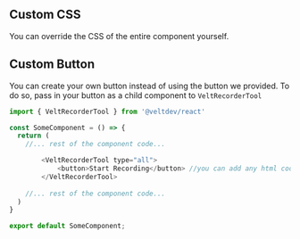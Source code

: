 ## Custom CSS
You can override the CSS of the entire component yourself.

## Custom Button
You can create your own button instead of using the button we provided. To do so, pass in your button as a child component to `VeltRecorderTool`

```js
import { VeltRecorderTool } from '@veltdev/react'

const SomeComponent = () => {
  return (
    //... rest of the component code...

		<VeltRecorderTool type="all">
            <button>Start Recording</button> //you can add any html code here.
        </VeltRecorderTool>
    
    //... rest of the component code...
  )
}

export default SomeComponent;
```